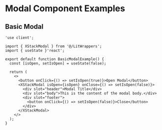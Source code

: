 # Modal Component Examples

## Basic Modal

```tsx
'use client';

import { XStackModal } from '@/LitWrappers';
import { useState }'react';

export default function BasicModalExample() {
  const [isOpen, setIsOpen] = useState(false);

  return (
    <>
      <button onClick={() => setIsOpen(true)}>Open Modal</button>
      <XStackModal isOpen={isOpen} onClose={() => setIsOpen(false)}>
        <div slot="header">Modal Title</div>
        <div slot="body">This is the content of the modal body.</div>
        <div slot="footer">
          <button onClick={() => setIsOpen(false)}>Close</button>
        </div>
      </XStackModal>
    </>
  );
}
```